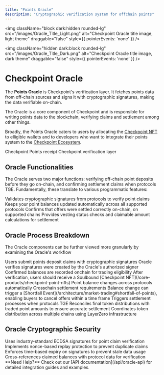```yaml
---
title: "Points Oracle"
description: "Cryptographic verification system for offchain points"
---
```

<img 
  className="block dark:hidden rounded-lg" 
  src="/images/Oracle_Title_Light.png" 
  alt="Checkpoint Oracle title image, light theme"
  draggable="false"
  style={{ pointerEvents: 'none' }}
/>

<img 
  className="hidden dark:block rounded-lg" 
  src="/images/Oracle_Title_Dark.png" 
  alt="Checkpoint Oracle title image, dark theme"
  draggable="false"
  style={{ pointerEvents: 'none' }}
/>

# Checkpoint Oracle

The **Points Oracle** is Checkpoint's verification layer. It fetches points data from off-chain sources and signs it with cryptographic signatures, making the data verifiable on-chain.

The Oracle is a core component of Checkpoint and is responsible for writing points data to the blockchain, verifying claims and settlement among other things.

Broadly, the Points Oracle caters to users by allocating the [Checkpoint NFT](/core-products/checkpoint-point-nfts) to elligible wallets and to developers who want to integrate their points system to the [Checkpoint Ecosystem](/architecture/oracle-system).

<CardGroup cols={2}>
  <Card title="Checkpoint NFT" icon="camera-retro" iconType="solid" href="/core-products/checkpoint-point-nfts">
    Checkpoint Points receipt
  </Card>
  <Card title="Oracle Systems" icon="certificate" iconType="solid" href="/architecture/oracle-system">
    Checkpoint verification layer
  </Card>
</CardGroup>

## Oracle Functionalities

The Oracle serves two major functions: verifying off-chain point deposits before they go on-chain, and confirming settlement claims when protocols TGE. Fundamentally, these translate to various programmatic features: 

<CardGroup cols={2}>
  <Card title="Signature Verification" icon="pen-nib">
    Validates cryptographic signatures from protocols to verify point claims
  </Card>
  <Card title="Tracks Points Changes" icon="receipt">
    Keeps your point balances updated automatically across all supported protocols
  </Card>
  <Card title="Settlement Verification" icon="handshake">
    Confirms that offers were settled correctly on-chain, on supported chains
  </Card>
  <Card title="Vesting Status" icon="vest">
    Provides vesting status checks and claimable amount calculations for settlement
  </Card>
</CardGroup>

## Oracle Process Breakdown

The Oracle components can be further viewed more granularly by examining the Oracle's workflow

<Steps titleSize="h2">
 <Step title="Signature Verification">
    <Steps>
      <Step title="Points Deposit Claim">
        Users submit points deposit claims with cryptographic signatures
      </Step>
      <Step title="Signature Validation">
        Oracle verifies signatures were created by the Oracle's authorized signer
      </Step>
      <Step title="Balance Confirmation">
        Confirmed balances are recorded onchain for trading eligibility
      </Step>
    </Steps>
    <Check>After verification, users should receive a Soulbound [Checkpoint NFT](/core-products/checkpoint-point-nfts)</Check>
  </Step>
 <Step title="Real-time Monitoring">
    <Steps>
      <Step title="Automatic Points Balance Change">
        Point balance changes across protocols automatically
      </Step>
      <Step title="Balance Confirmation">
        Crosschain settlement requirements
      </Step>
    </Steps>
  <Warning>Balance change can trigger a [Shortfall Event](/architecture/market-trading#shortfall-of-points), enabling buyers to cancel offers within a time frame</Warning>
  </Step>

 <Step title="Settlement">
    <Steps>
      <Step title="Settlement Activation">
        Triggers settlement processes when protocols TGE
      </Step>
      <Step title="Balance Reconciliation">
        Reconciles final token distributions with traded point amounts to ensure accurate settlement
      </Step>
      <Step title="Crosschain Verification">
        Coordinates token distribution across multiple chains using LayerZero infrastructure
      </Step>
    </Steps>
  </Step>
</Steps>

## Oracle Cryptographic Security

<CardGroup cols={2}>
  <Card title="Signature Validation" icon="shield-check">
    Uses industry-standard ECDSA signatures for point claim verification
  </Card>
  <Card title="Nonce Protection" icon="lock">
    Implements nonce-based replay protection to prevent duplicate claims
  </Card>
  <Card title="Temporal Validation" icon="hourglass-half">
    Enforces time-based expiry on signatures to prevent stale data usage
  </Card>
  <Card title="Balance Verification" icon="users">
    Cross-references claimed balances with protocol data for verification
  </Card>
</CardGroup>

<Note>
**Need Help?** Check out our [API documentation](/api/oracle-api) for detailed integration guides and examples.
</Note>
